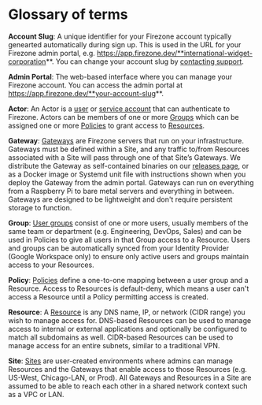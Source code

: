 # Glossary of terms

**Account Slug**: A unique identifier for your Firezone account typically
genearted automatically during sign up. This is used in the URL for your
Firezone admin portal, e.g.
https://app.firezone.dev/**international-widget-corporation**. You can change
your account slug by [contacting support](mailto:support@firezone.dev).

**Admin Portal**: The web-based interface where you can manage your Firezone
account. You can access the admin portal at
https://app.firezone.dev/**your-account-slug**.

**Actor**: An Actor is a [user](/kb/deploy/users) or
[service account](/kb/authenticate/service-accounts) that can authenticate to
Firezone. Actors can be members of one or more [Groups](/kb/deploy/groups) which
can be assigned one or more [Policies](/kb/deploy/policies) to grant access to
[Resources](/kb/deploy/resources).

**Gateway**: [Gateways](/kb/deploy/gateways) are Firezone servers that run on
your infrastructure. Gateways must be defined within a Site, and any traffic
to/from Resources associated with a Site will pass through one of that Site’s
Gateways. We distribute the Gateway as self-contained binaries on our
[releases page](https://github.com/firezone/firezone/releases), or as a Docker
image or Systemd unit file with instructions shown when you deploy the Gateway
from the admin portal. Gateways can run on everything from a Raspberry Pi to
bare metal servers and everything in between. Gateways are designed to be
lightweight and don't require persistent storage to function.

**Group**: [User groups](/kb/deploy/groups) consist of one or more users,
usually members of the same team or department (e.g. Engineering, DevOps, Sales)
and can be used in Policies to give all users in that Group access to a
Resource. Users and groups can be automatically synced from your Identity
Provider (Google Workspace only) to ensure only active users and groups maintain
access to your Resources.

**Policy**: [Policies](/kb/deploy/policies) define a one-to-one mapping between
a user group and a Resource. Access to Resources is default-deny, which means a
user can't access a Resource until a Policy permitting access is created.

**Resource**: A [Resource](/kb/deploy/resources) is any DNS name, IP, or network
(CIDR range) you wish to manage access for. DNS-based Resources can be used to
manage access to internal or external applications and optionally be configured
to match all subdomains as well. CIDR-based Resources can be used to manage
access for an entire subnets, similar to a traditional VPN.

**Site**: [Sites](/kb/deploy/sites) are user-created environments where admins
can manage Resources and the Gateways that enable access to those Resources
(e.g. US-West, Chicago-LAN, or Prod). All Gateways and Resources in a Site are
assumed to be able to reach each other in a shared network context such as a VPC
or LAN.
